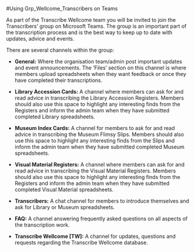 #Using Grp_Wellcome_Transcribers on Teams

As part of the Transcribe Wellcome team you will be invited to join the Transcribers' group on Microsoft Teams. The group is an important part of the transcription process and is the best way to keep up to date with updates, advice and events.

There are several channels within the group:

* **General:** Where the organisation team/admin post important updates and event announcements. The ‘Files’ section on this channel is where members upload spreadsheets when they want feedback or once they have completed their transcriptions. 

* **Library Accession Cards:** A channel where members can ask for and read advice in transcribing the Library Accession Registers. Members should also use this space to highlight any interesting finds from the Registers and inform the admin team when they have submitted completed Library spreadsheets.

* **Museum Index Cards:** A channel for members to ask for and read advice in transcribing the Museum Flimsy Slips. Members should also use this space to highlight any interesting finds from the Slips and inform the admin team when they have submitted completed Museum spreadsheets.

* **Visual Material Registers:** A channel where members can ask for and read advice in transcribing the Visual Material Registers. Members should also use this space to highlight any interesting finds from the Registers and inform the admin team when they have submitted completed Visual Material spreadsheets. 

* **Transcribers:** A chat channel for members to introduce themselves and ask for Library or Museum spreadsheets.

* **FAQ:** A channel answering frequently asked questions on all aspects of the transcription work.

* **Transcribe Wellcome [TW]:** A channel for updates, questions and requests regarding the Transcribe Wellcome database.
